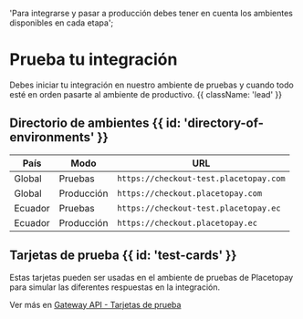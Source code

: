   'Para integrarse y pasar a producción debes tener en cuenta los ambientes disponibles en cada etapa';
  
# Prueba tu integración

Debes iniciar tu integración en nuestro ambiente de pruebas y cuando todo esté en orden pasarte al ambiente de productivo. {{ className: 'lead' }}

## Directorio de ambientes {{ id: 'directory-of-environments' }}

| País    | Modo       | URL                                    |
|---------|------------|----------------------------------------|
| Global  | Pruebas    | `https://checkout-test.placetopay.com` |
| Global  | Producción | `https://checkout.placetopay.com`      |
| Ecuador | Pruebas    | `https://checkout-test.placetopay.ec`  |
| Ecuador | Producción | `https://checkout.placetopay.ec`       |

## Tarjetas de prueba {{ id: 'test-cards' }}

Estas tarjetas pueden ser usadas en el ambiente de pruebas de Placetopay para simular las diferentes respuestas en la integración.

Ver más en [Gateway API - Tarjetas de prueba](https://placetopay-api.stoplight.io/docs/api-services-docs/ZG9jOjIxNjA0MDM3-numeros-de-tarjeta-de-pruebas)
